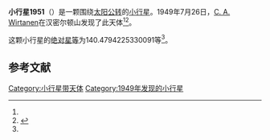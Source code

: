 {{Infobox planet
| bgcolour = #FFFFC0
| name = 1951 Lick
| symbol = 
| image = 
| caption = 
| discovery = yes
| discovery_ref = 
| discoverer = [[C._A._Wirtanen|C. A. Wirtanen]]
| discovery_site = [[汉密尔顿山|汉密尔顿山]] 
| discovered = 1949年7月26日
| designations = yes
| mp_name = 
| named_after = 
| alt_names = 
| mp_category = [[越火小行星|越火小行星]]
| orbit_ref = <ref name="a">[http://ssd.jpl.nasa.gov/sbdb.cgi?sstr=1951 1951 Lick] {{Wayback|url=http://ssd.jpl.nasa.gov/sbdb.cgi?sstr=1951 |date=20201205100739 }}，小行星數據庫瀏覽器（JPL Small-Body Database Browser）－[[美国国家航空航天局|美国国家航空航天局]]喷气推进实验室</ref>
| epoch = 2456400.5 (2013年4月18日更新)
| aphelion = {{convert|1.476226940739868|AU|km|3|abbr=on|lk=out}}
| perihelion = {{convert|1.304814763653806|AU|km|3|abbr=on}}
| semimajor = {{convert|1.390520852196837|AU|km|3|abbr=on}}
| eccentricity = 0.061635961
| period = 598.9143042 [[日|日]]<br />1.64[[儒略年|儒略年]]
| avg_speed = 
| inclination = 39.09151458403261
| asc_node = 130.7591986901495
| mean_anomaly = 
| arg_peri = 140.4794225330091
| satellites = 
| physical_characteristics = yes
| dimensions = 
| mass = 
| density = 
| surface_grav = 
| escape_velocity = 
| sidereal_day = 
| axial_tilt = 
| pole_ecliptic_lat = 
| pole_ecliptic_lon = 
| albedo = 
| temperatures= 
| temp_name1 = 
| mean_temp_1 = 
| max_temp_1 = 
| temp_name2 = 
| max_temp_2 = 
| spectral_type = 
| abs_magnitude = 140.4794225330091
}}

'''小行星1951'''（{{lang-en|1951 Lick}}）是一颗围绕[[太阳|太阳]][[公转|公转]]的[[小行星|小行星]]。1949年7月26日，[[C._A._Wirtanen|C. A. Wirtanen]]在汉密尔顿山发现了此天体<ref name="a" /><ref>{{cite news|title=小行星列表|url=http://cfa-www.harvard.edu/iau/lists/NumberedMPs.txt|accessdate=2013-07-08|newspaper=哈佛大学|archive-date=2008-05-17|archive-url=https://web.archive.org/web/20080517010638/http://cfa-www.harvard.edu/iau/lists/NumberedMPs.txt|dead-url=no}}</ref>。

这颗小行星的[[绝对星等|绝对星等]]为140.4794225330091等<ref name="a" />。

==参考文献==
{{reflist}}
{{Minor Planet Number|[[小行星1950|小行星1950]]|[[小行星1952|小行星1952]]}}

{{小天体}}

[[Category:小行星带天体|Category:小行星带天体]]
[[Category:1949年发现的小行星|Category:1949年发现的小行星]]

{{asteroid-stub}}